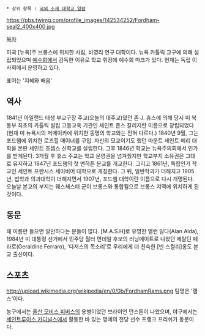  * 상위 항목 : [[국외 소재 대학교 일람]]

https://pbs.twimg.com/profile_images/142534252/Fordham-seal2_400x400.jpg

[[목차]]

미국 [뉴욕]주 브롱스에 위치한 사립, 비영리 연구 대학이다. 뉴욕 카톨릭 교구에 의해 설립되었으며 [[예수회]]에서 감독한 이유로 학교 휘장에 예수회 마크가 있다. 현재는 독립 이사회에서 운영하고 있다.

표어는 '지혜와 배움'

== 역사 ==
1841년 아일랜드 태생 부교구장 주교(오늘의 대주교)였던 존 J. 휴스에 의해 당시 미 북동부 최초의 카톨릭 설립 고등교육 기관인 세인트 존스 칼리지란 이름으로 창립되었다 (현재 미 뉴욕시의 저메이카에 위치한 동명의 학교와는 전혀 다르다.) 1840년 9월, 그는 포드햄에 위치한 로즈힐 매이너를 구입. 자신의 모교이기도 했던 마운트 세인트 메리 대학을 본딴 세인트 조셉스 신학교를 설립한다. 그후 1846년 학교는 뉴욕주의회에서 인가를 받게된다. 3개월 후 휴스 주교는 학교 운영권을 넘겨줬지만 학교부지 소유권은 그대로 유지하고 1847년 포드햄의 첫 맨하튼 분교를 개교한다. 그리고 1861년, 독립인가 학교인 세인트 프란시스 세이비어 대학으로 개칭한다. 그 뒤, 일반학과가 더해지고 1905년, 법학과 의과대학이 더해지면서 1907년, 포드햄 대학이란 이름으로 다시 개명된다. 오늘날 본교의 부지는 웨스체스터 군이 브롱스와 통합됨으로 브롱스 지역에 위치하게 된 것이다.

== 동문 ==
꽤 이름만 들으면 알만하다는 분들이 많다. [M.A.S.H]로 유명한 앨런 알다(Alan Alda), 1984년 미 대통령 선거에서 민주당 월터 먼데일 후보의 러닝메이트로 나왔던 제랄딘 페라로(Geraldine Ferraro), '다저스의 목소리'로 우리에게 더 친숙한 [빈 스컬리]옹도 본교 출신이다.

== 스포츠 ==
http://upload.wikimedia.org/wikipedia/en/0/0b/FordhamRams.png
팀명은 '램스'이다.

농구에서는 [[울산 모비스 피버스]]의 용병이었던 브라이언 던스톤이 나왔으며, 야구에서는 [[세인트루이스 카디널스]]에서 활동한 바 있는 명예의 전당 선수 프랭크 프리쉬가 동문이다.

